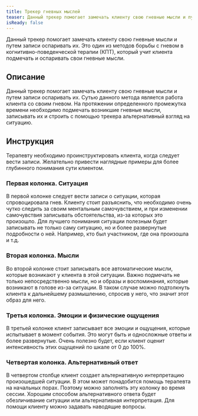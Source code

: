 ```yaml
---
title: Трекер гневных мыслей
teaser: Данный трекер помогает замечать клиенту свою гневные мысли и путем записи оспаривать их. Это один из методов борьбы с гневом в когнитивно-поведенческой терапии (КПТ), который учит клиента подмечать и оспаривать свои гневные мысли.
isReady: false
---
```


Данный трекер помогает замечать клиенту свою гневные мысли и путем записи оспаривать их. Это один из методов борьбы с гневом в когнитивно-поведенческой терапии (КПТ), который учит клиента подмечать и оспаривать свои гневные мысли.

## Описание

Данный трекер помогает замечать клиенту свою гневные мысли и путем
записи оспаривать их. Сутью данного метода является работа клиента со
своим гневом. На протяжении определенного промежутка времени необходимо
подмечать возникшие гневные мысли, записывать их и строить с помощью
трекера альтернативный взгляд на ситуацию.

## Инструкция

Терапевту необходимо проинструктировать клиента, когда следует вести
записи. Желательно привести наглядные примеры для более глубинного
понимания сути клиентом.

### Первая колонка. Ситуация

В первой колонке следует вести записи о ситуации, которая спровоцировала
гнев. Клиенту стоит разъяснить, что необходимо очень чутко следить за
своим ментальным самочувствием, и при изменении самочувствия записывать
обстоятельства, из-за которых это произошло. Для лучшего понимания
ситуации полезным будет записывать не только саму ситуацию, но и более
развернутые подробности о ней. Например, кто был участником, где она
произошла и т.д.

### Вторая колонка. Мысли

Во второй колонке стоит записывать все автоматические мысли, которые
возникают у клиента в этой ситуации. Важно подмечать не только
непосредственно мысли, но и образы и воспоминания, которые возникают в
голове из-за ситуации. В таком случае можно подтолкнуть клиента к
дальнейшему размышлению, спросив у него, что значит этот образ для него.

### Третья колонка. Эмоции и физические ощущения

В третьей колонке клиент записывает все эмоции и ощущения, которые
испытывает в момент события. Это могут быть и односложные ответы и более
развернутые. Очень полезно будет, если клиент оценит интенсивность этих
ощущений по шкале от 0 до 100%.

### Четвертая колонка. Альтернативный ответ

В четвертом столбце клиент создает альтернативную интерпретацию
произошедшей ситуации. В этом может понадобится помощь терапевта на
начальных порах. Поэтому можно заполнять эту колонку во время сессии.
Хорошим способом альтернативного ответа будет обезличивание ситуации или
альтернативная интерпретация. Для помощи клиенту можно задавать
наводящие вопросы.
